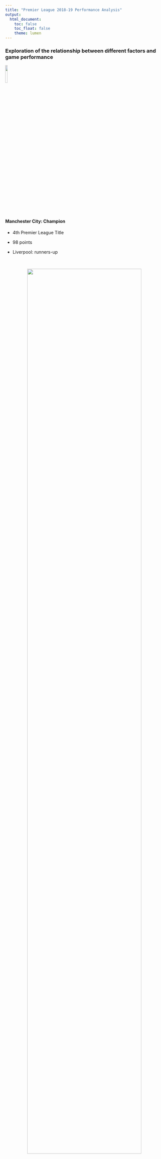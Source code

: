 ```yaml
---
title: "Premier League 2018-19 Performance Analysis"
output: 
  html_document:
    toc: false
    toc_float: false
    theme: lumen
---
```


### Exploration of the relationship between different factors and game performance

![](pics/mancity_logo.png){align="right" width=12%}


#### **Manchester City: Champion**

* 4th Premier League Title  

* 98 points   

* Liverpool: runners-up

<br>



<center>
![](pics/mancity_win.jpg){width=85%}
</center>

<br>

<center>
![](pics/finalrank.jpeg){width=85%}
</center>


<br>


### **Collaborators**

* Jasmine Zhang (yz4720) 

* Yuxin Zhang (yz4719) 

* Tianyou He (th3072)

* Xiaoyu Wu(xw2962)

* Xiaoyu Huang (xh2636)
